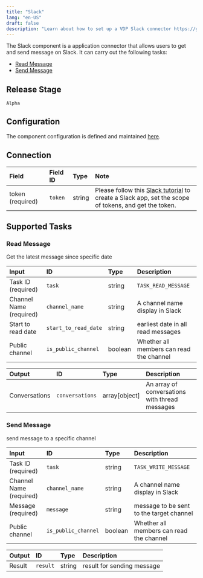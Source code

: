 ```yaml
---
title: "Slack"
lang: "en-US"
draft: false
description: "Learn about how to set up a VDP Slack connector https://github.com/instill-ai/instill-core"
---
```


The Slack component is a application connector that allows users to get and send message on Slack.
It can carry out the following tasks:

- [Read Message](#read-message)
- [Send Message](#send-message)

## Release Stage

`Alpha`

## Configuration

The component configuration is defined and maintained [here](https://github.com/instill-ai/component/blob/main/pkg/connector/slack/v0/config/definition.json).

## Connection

| Field | Field ID | Type | Note |
| :--- | :--- | :--- | :--- |
| token (required) | `token` | string | Please follow this [Slack tutorial](https://api.slack.com/tutorials/tracks/posting-messages-with-curl) to create a Slack app, set the scope of tokens, and get the token. |

## Supported Tasks

### Read Message

Get the latest message since specific date

| Input | ID | Type | Description |
| :--- | :--- | :--- | :--- |
| Task ID (required) | `task` | string | `TASK_READ_MESSAGE` |
| Channel Name (required) | `channel_name` | string | A channel name display in Slack |
| Start to read date | `start_to_read_date` | string | earliest date in all read messages |
| Public channel | `is_public_channel` | boolean | Whether all members can read the channel |

| Output | ID | Type | Description |
| :--- | :--- | :--- | :--- |
| Conversations | `conversations` | array[object] | An array of conversations with thread messages |

### Send Message

send message to a specific channel

| Input | ID | Type | Description |
| :--- | :--- | :--- | :--- |
| Task ID (required) | `task` | string | `TASK_WRITE_MESSAGE` |
| Channel Name (required) | `channel_name` | string | A channel name display in Slack |
| Message (required) | `message` | string | message to be sent to the target channel |
| Public channel | `is_public_channel` | boolean | Whether all members can read the channel |

| Output | ID | Type | Description |
| :--- | :--- | :--- | :--- |
| Result | `result` | string | result for sending message |
